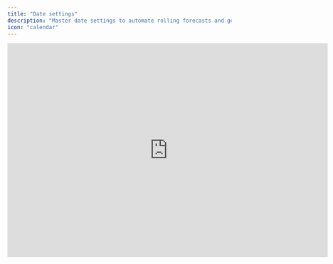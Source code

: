 ```yaml
---
title: "Date settings"
description: "Master date settings to automate rolling forecasts and get the most out of Francis."
icon: "calendar"
---
```


<iframe width="720" height="482" src="https://www.loom.com/embed/0a3ff5b4c99c4b899e38d973c1c6faa1?sid=b140d464-d999-45f8-b64c-6556c63f6cd8" frameborder="0" webkitallowfullscreen mozallowfullscreen allowfullscreen />

## Overview

Understanding date settings is essential to leveraging Francis's built-in features. These settings enable core functionalities such as [rolling forecasting](/documentation/version-control/version-control) and [variance analysis](/documentation/variance-analysis/three-column-report). We strongly recommend that users familiarize themselves with the date settings before extensively building their models.

## Basics

### Timeline

The timeline defines which months to view in your model. It does not impact formulas or calculations but simply allows you to define what date range to show at a given time.

<Tip>
  When planning your start-of-year budget, include a few months from the previous financial year, allowing you to consider last year's actuals when planning ahead.
</Tip>

### Forecast Start

As the name suggests, the Forecast Start indicates the month from which you're currently forecasting and is displayed as a vertical purple line throughout your model. In Francis, every financial plan has a Forecast Start date. Months before the Forecast Start represent actuals, and months after the Forecast Start represent your forecast.

Updating the Forecast Start has the following effects on your model:

1. Months that were previously considered forecasts are replaced by actuals.

2. Forecast formulas automatically recompute to include the newly introduced actuals.

Technically, budgets are perceived as forecasts that simply happen to start at the beginning of the year. Consequently, Forecast Start is also used to specify your budget start. Consider defining a consistent naming convention to easily distinguish between budgets and rolling forecasts.

<Tip>
  Before updating the Forecast Start, save a snapshot of your model using our versions feature. This will allow you to reference old forecasts in charts and reports.
</Tip>

### Last Close

The Last Close represents the last closed month in your accounting system. It is always equal to or after the Forecast Start date. It is displayed as the orange line throughout your model and determines the months of available actuals since your Forecast Start. Updating the Last Close will not impact your forecast but enable you to compare new actuals against forecasts.

Once you've updated the Last Close, you can leverage the built-in variance analysis features:&#x20;

1. Use follow-up and compare features to perform [BVA analysis](/documentation/variance-analysis/month-by-month) directly in your model.

2. Compare actuals against budget using Francis' built-in three-column [variance reporting](/documentation/variance-analysis/three-column-report).

<Tip>
  Update the Last Close every month following your month-end closing process to pull in your latest actuals, allowing you to run budget-variance analysis against your forecast versions.
</Tip>